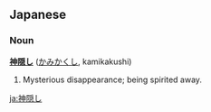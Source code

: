 ==Japanese==
===Noun===
'''[[神]][[隠]]し''' ([[かみかくし]], kamikakushi)
# Mysterious disappearance; being spirited away.

[[ja:神隠し]]